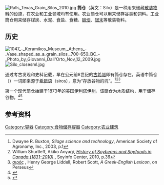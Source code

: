 [[File:Ralls_Texas_Grain_Silos_2010.jpg|thumb]]
'''筒仓'''（英文：Silo）是一种用来储藏[[散料处理|散装物料]]的设施，在农业和工业领域均有使用。农业筒仓可以用来储存谷类和饲料。工业筒仓用来储存煤炭、水泥、食盐、食糖、[[碳烟|碳烟]]、[[锯末|锯末]]等散装物料。

==历史==
[[File:1047_-_Keramikos_Museum,_Athens_-_Vase_shaped_as_a_grain_silos,_700-650_BC_-_Photo_by_Giovanni_Dall'Orto_Nov_12_2009.jpg|thumb]]
[[File:Silo_closesml.jpg|thumb]]

通过考古发现和史料记载，早在公元前8世纪的[[古希腊|古希腊]]即有筒仓存在。英语中筒仓（{{lang-en|silo}}）一词即来源于[[希腊语|希腊语]]{{lang|gk|σιρός}}（siros），意为“存放谷物的坑”。<ref>Dwayne R. Buxton, ''Silage science and technology'', American Society of Agronomy, Inc., 2003, p.1</ref><ref>William Shurtleff, Akiko Aoyagi, [http://books.google.de/books?id=MAmHuKj_Z3kC&pg=PA36&dq=Ancient+Greek+silo+siros&hl=en&sa=X&ei=ZuYPT_nVA8zfsgaDwrkk&redir_esc=y#v=onepage&q=Ancient%20Greek%20silo%20siros&f=false ''History of Soybeans and Soyfoods in Canada (1831–2010)''] {{Wayback|url=http://books.google.de/books?id=MAmHuKj_Z3kC&pg=PA36&dq=Ancient+Greek+silo+siros&hl=en&sa=X&ei=ZuYPT_nVA8zfsgaDwrkk&redir_esc=y#v=onepage&q=Ancient%20Greek%20silo%20siros&f=false |date=20170915160331 }}, Soyinfo Center, 2010, p.36</ref><ref>[http://www.perseus.tufts.edu/hopper/text?doc=Perseus%3Atext%3A1999.04.0057%3Aentry%3Dsiro%2Fs σιρός] {{Wayback|url=http://www.perseus.tufts.edu/hopper/text?doc=Perseus%3Atext%3A1999.04.0057%3Aentry%3Dsiro%2Fs |date=20210428053355 }}, Henry George Liddell, Robert Scott, ''A Greek-English Lexicon'', on Perseus</ref>

第一个现代筒仓始建于1873年的[[美国|美国]][[伊利诺伊州|伊利诺伊州]]，该筒仓为木质结构，用于储存谷物。<ref>{{cite book|title=Eric Sloane's An age of barns|publisher=MBI Publishing Company|url=http://books.google.com/books?id=IBcvG1otCbMC&pg=PA62&dq=Fred+Hatch+and+farm+silo&hl=en&ei=SABDTpOpKcW3tgeYqri8CQ&sa=X&oi=book_result&ct=result&resnum=1&ved=0CDAQ6AEwAA#v=onepage&q&f=false|access-date=2014-11-08|archive-date=2014-07-04|archive-url=https://web.archive.org/web/20140704184337/http://books.google.com/books?id=IBcvG1otCbMC&pg=PA62&dq=Fred+Hatch+and+farm+silo&hl=en&ei=SABDTpOpKcW3tgeYqri8CQ&sa=X&oi=book_result&ct=result&resnum=1&ved=0CDAQ6AEwAA#v=onepage&q&f=false|dead-url=no}}</ref><ref>{{cite book|title=Lost Farms of McHenry County|publisher=Arcadia Publishing|url=http://books.google.com/books?id=fBgVK2WZgdAC&pg=PA7&dq=Fred+Hatch+and+farm+silo&hl=en&ei=BgJDTo2xINOjtgeCj9WzCQ&sa=X&oi=book_result&ct=result&resnum=4&ved=0CDwQ6AEwAw#v=onepage&q&f=false|access-date=2014-11-08|archive-date=2021-04-28|archive-url=https://web.archive.org/web/20210428101121/https://books.google.com/books?id=fBgVK2WZgdAC&pg=PA7&dq=Fred+Hatch+and+farm+silo&hl=en&ei=BgJDTo2xINOjtgeCj9WzCQ&sa=X&oi=book_result&ct=result&resnum=4&ved=0CDwQ6AEwAw#v=onepage&q&f=false|dead-url=no}}</ref>

==参考资料==
{{reflist}}

{{Authority control}}
[[Category:容器|Category:容器]]
[[Category:食物储存容器|Category:食物储存容器]]
[[Category:农业建筑|Category:农业建筑]]